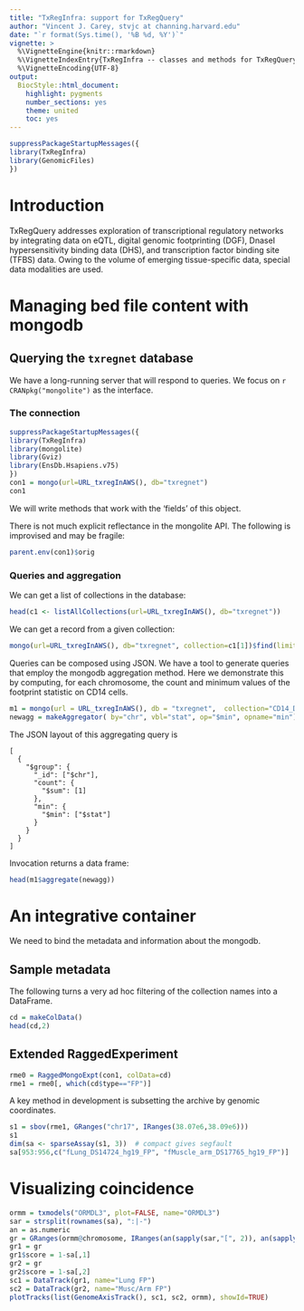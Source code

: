 ```yaml
---
title: "TxRegInfra: support for TxRegQuery"
author: "Vincent J. Carey, stvjc at channing.harvard.edu"
date: "`r format(Sys.time(), '%B %d, %Y')`"
vignette: >
  %\VignetteEngine{knitr::rmarkdown}
  %\VignetteIndexEntry{TxRegInfra -- classes and methods for TxRegQuery}
  %\VignetteEncoding{UTF-8}
output:
  BiocStyle::html_document:
    highlight: pygments
    number_sections: yes 
    theme: united
    toc: yes 
---
```


```r
suppressPackageStartupMessages({
library(TxRegInfra)
library(GenomicFiles)
})
```

# Introduction

TxRegQuery addresses exploration of transcriptional regulatory networks
by integrating data on eQTL, digital genomic footprinting (DGF), DnaseI
hypersensitivity binding data (DHS), and transcription
factor binding site (TFBS) data.  Owing to the volume of emerging tissue-specific
data, special data modalities are used.

# Managing bed file content with mongodb

## Querying the `txregnet` database

We have a long-running server that will respond to queries.
We focus on `r CRANpkg("mongolite")` as the interface.

### The connection 

```r
suppressPackageStartupMessages({
library(TxRegInfra)
library(mongolite)
library(Gviz)
library(EnsDb.Hsapiens.v75)
})
con1 = mongo(url=URL_txregInAWS(), db="txregnet")
con1
```
We will write methods that work with the 'fields' of this object.

There is not much explicit reflectance in the mongolite API.
The following is improvised and may be fragile:
```r
parent.env(con1)$orig
```

### Queries and aggregation

We can get a list of collections in the database:
```r
head(c1 <- listAllCollections(url=URL_txregInAWS(), db="txregnet"))
```

We can get a record from a given collection:
```r
mongo(url=URL_txregInAWS(), db="txregnet", collection=c1[1])$find(limit=1)
```
Queries can be composed using JSON.  We have a tool
to generate queries that employ the mongodb aggregation
method.  Here we demonstrate this by computing, for each
chromosome, the count and
minimum values of the footprint statistic on CD14 cells.

```r
m1 = mongo(url = URL_txregInAWS(), db = "txregnet",  collection="CD14_DS17215_hg19_FP")
newagg = makeAggregator( by="chr", vbl="stat", op="$min", opname="min")
```
The JSON layout of this aggregating query is
```
[
  {
    "$group": {
      "_id": ["$chr"],
      "count": {
        "$sum": [1]
      },
      "min": {
        "$min": ["$stat"]
      }
    }
  }
] 
```
Invocation returns a data frame:
```r
head(m1$aggregate(newagg))
```


# An integrative container

We need to bind the metadata and information about the mongodb.

## Sample metadata

The following turns a very ad hoc filtering of the collection names
into a DataFrame.

```r
cd = makeColData()
head(cd,2)
```

## Extended RaggedExperiment

```r
rme0 = RaggedMongoExpt(con1, colData=cd)
rme1 = rme0[, which(cd$type=="FP")]
```

A key method in development is subsetting the archive by genomic coordinates.

```r
s1 = sbov(rme1, GRanges("chr17", IRanges(38.07e6,38.09e6)))
s1
dim(sa <- sparseAssay(s1, 3))  # compact gives segfault
sa[953:956,c("fLung_DS14724_hg19_FP", "fMuscle_arm_DS17765_hg19_FP")]
```

# Visualizing coincidence

```r
ormm = txmodels("ORMDL3", plot=FALSE, name="ORMDL3")
sar = strsplit(rownames(sa), ":|-")
an = as.numeric
gr = GRanges(ormm@chromosome, IRanges(an(sapply(sar,"[", 2)), an(sapply(sar,"[", 3))))
gr1 = gr
gr1$score = 1-sa[,1]
gr2 = gr
gr2$score = 1-sa[,2]
sc1 = DataTrack(gr1, name="Lung FP")
sc2 = DataTrack(gr2, name="Musc/Arm FP")
plotTracks(list(GenomeAxisTrack(), sc1, sc2, ormm), showId=TRUE)
```




